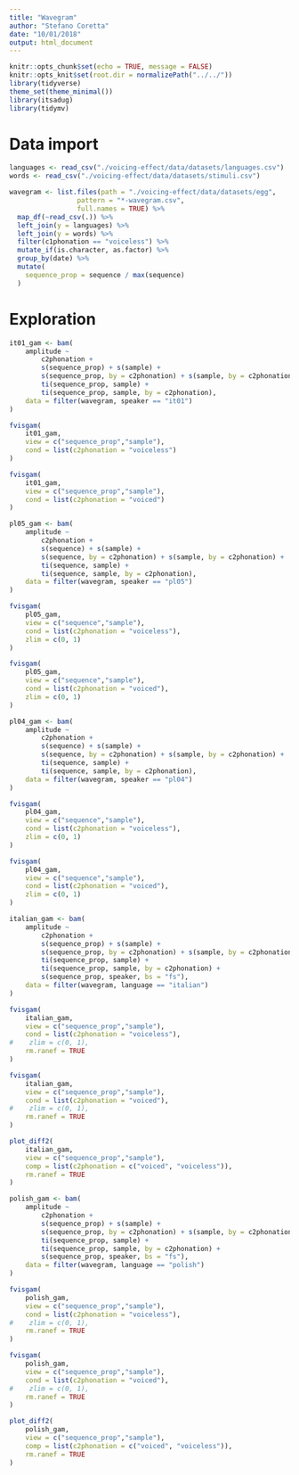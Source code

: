 ```yaml
---
title: "Wavegram"
author: "Stefano Coretta"
date: "10/01/2018"
output: html_document
---
```


```r
knitr::opts_chunk$set(echo = TRUE, message = FALSE)
knitr::opts_knit$set(root.dir = normalizePath("../../"))
library(tidyverse)
theme_set(theme_minimal())
library(itsadug)
library(tidymv)
```

# Data import

```r
languages <- read_csv("./voicing-effect/data/datasets/languages.csv")
words <- read_csv("./voicing-effect/data/datasets/stimuli.csv")

wavegram <- list.files(path = "./voicing-effect/data/datasets/egg",
                 pattern = "*-wavegram.csv",
                 full.names = TRUE) %>%
  map_df(~read_csv(.)) %>%
  left_join(y = languages) %>%
  left_join(y = words) %>%
  filter(c1phonation == "voiceless") %>%
  mutate_if(is.character, as.factor) %>%
  group_by(date) %>%
  mutate(
    sequence_prop = sequence / max(sequence)
  )
```

# Exploration

```r
it01_gam <- bam(
    amplitude ~
        c2phonation +
        s(sequence_prop) + s(sample) +
        s(sequence_prop, by = c2phonation) + s(sample, by = c2phonation) +
        ti(sequence_prop, sample) +
        ti(sequence_prop, sample, by = c2phonation),
    data = filter(wavegram, speaker == "it01")
)
```

```r
fvisgam(
    it01_gam,
    view = c("sequence_prop","sample"),
    cond = list(c2phonation = "voiceless")
)

fvisgam(
    it01_gam,
    view = c("sequence_prop","sample"),
    cond = list(c2phonation = "voiced")
)
```

```r
pl05_gam <- bam(
    amplitude ~
        c2phonation +
        s(sequence) + s(sample) +
        s(sequence, by = c2phonation) + s(sample, by = c2phonation) +
        ti(sequence, sample) +
        ti(sequence, sample, by = c2phonation),
    data = filter(wavegram, speaker == "pl05")
)
```

```r
fvisgam(
    pl05_gam,
    view = c("sequence","sample"),
    cond = list(c2phonation = "voiceless"),
    zlim = c(0, 1)
)

fvisgam(
    pl05_gam,
    view = c("sequence","sample"),
    cond = list(c2phonation = "voiced"),
    zlim = c(0, 1)
)
```

```r
pl04_gam <- bam(
    amplitude ~
        c2phonation +
        s(sequence) + s(sample) +
        s(sequence, by = c2phonation) + s(sample, by = c2phonation) +
        ti(sequence, sample) +
        ti(sequence, sample, by = c2phonation),
    data = filter(wavegram, speaker == "pl04")
)
```

```r
fvisgam(
    pl04_gam,
    view = c("sequence","sample"),
    cond = list(c2phonation = "voiceless"),
    zlim = c(0, 1)
)

fvisgam(
    pl04_gam,
    view = c("sequence","sample"),
    cond = list(c2phonation = "voiced"),
    zlim = c(0, 1)
)
```

```r
italian_gam <- bam(
    amplitude ~
        c2phonation +
        s(sequence_prop) + s(sample) +
        s(sequence_prop, by = c2phonation) + s(sample, by = c2phonation) +
        ti(sequence_prop, sample) +
        ti(sequence_prop, sample, by = c2phonation) +
        s(sequence_prop, speaker, bs = "fs"),
    data = filter(wavegram, language == "italian")
)
```

```r
fvisgam(
    italian_gam,
    view = c("sequence_prop","sample"),
    cond = list(c2phonation = "voiceless"),
#    zlim = c(0, 1),
    rm.ranef = TRUE
)

fvisgam(
    italian_gam,
    view = c("sequence_prop","sample"),
    cond = list(c2phonation = "voiced"),
#    zlim = c(0, 1),
    rm.ranef = TRUE
)

plot_diff2(
    italian_gam,
    view = c("sequence_prop","sample"),
    comp = list(c2phonation = c("voiced", "voiceless")),
    rm.ranef = TRUE
)
```

```r
polish_gam <- bam(
    amplitude ~
        c2phonation +
        s(sequence_prop) + s(sample) +
        s(sequence_prop, by = c2phonation) + s(sample, by = c2phonation) +
        ti(sequence_prop, sample) +
        ti(sequence_prop, sample, by = c2phonation) +
        s(sequence_prop, speaker, bs = "fs"),
    data = filter(wavegram, language == "polish")
)
```

```r
fvisgam(
    polish_gam,
    view = c("sequence_prop","sample"),
    cond = list(c2phonation = "voiceless"),
#    zlim = c(0, 1),
    rm.ranef = TRUE
)

fvisgam(
    polish_gam,
    view = c("sequence_prop","sample"),
    cond = list(c2phonation = "voiced"),
#    zlim = c(0, 1),
    rm.ranef = TRUE
)

plot_diff2(
    polish_gam,
    view = c("sequence_prop","sample"),
    comp = list(c2phonation = c("voiced", "voiceless")),
    rm.ranef = TRUE
)
```
